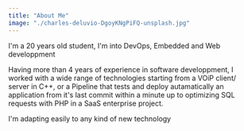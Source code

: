 ```yaml
---
title: "About Me"
image: "./charles-deluvio-DgoyKNgPiFQ-unsplash.jpg"
---
```




I'm a 20 years old student, I'm into DevOps, Embedded and Web developpment

Having more than 4 years of experience in software developpment, I worked with a wide range of technologies starting from a VOiP client/ server in C++,
or a Pipeline that tests and deploy autamatically an application from it's last commit within a minute up to optimizing SQL requests with PHP in a SaaS enterprise project.

I'm adapting easily to any kind of new technology